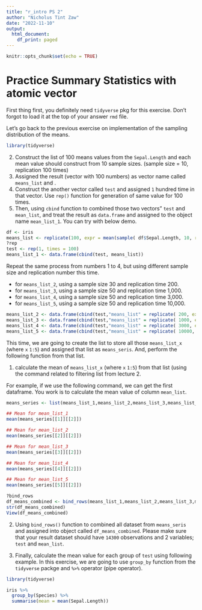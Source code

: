 ```yaml
---
title: "r_intro PS 2"
author: "Nicholus Tint Zaw"
date: "2022-11-10"
output:
  html_document:
    df_print: paged
---
```


```r
knitr::opts_chunk$set(echo = TRUE)

```



# Practice Summary Statistics with atomic vector 

First thing first, you definitely need `tidyverse` pkg for this exercise. Don't forgot to load it at the top of your answer `rmd` file. 

Let's go back to the previous exercise on implementation of the sampling distribution of the means. 
```r
library(tidyverse)

```


2. Construct the list of 100 means values from the `Sepal.Length` and each mean value should construct from 10 sample sizes. (sample size = 10, replication 100 times)
2. Assigned the result (vector with 100 numbers) as vector name called `means_list` and . 
3. Construct the another vector called `test` and assigned `1` hundred time in that vector. Use `rep()` function for generation of same value for 100 times. 
4. Then, using `cbind` function to combined those two vectors" `test` and `mean_list`, and treat the result as `data.frame` and assigned to the object name `mean_list_1`. You can try with below demo.
```r
df <- iris 
means_list <- replicate(100, expr = mean(sample( df$Sepal.Length, 10, replace = TRUE)))
?rep  
test <- rep(1, times = 100)
means_list_1 <- data.frame(cbind(test, means_list))
```


Repeat the same process from numbers 1 to 4, but using different sample size and replication number this time. 

+ for `means_list_2`, using a sample size 30 and replication time 200. 
+ for `means_list_3`, using a sample size 50 and replication time 1,000.  
+ for `means_list_4`, using a sample size 50 and replication time 3,000.  
+ for `means_list_5`, using a sample size 50 and replication time 10,000.  
```r
means_list_2 <- data.frame(cbind(test,"means_list" = replicate( 200, expr = mean(sample(df$Sepal.Length,30, replace = TRUE)))))
means_list_3 <- data.frame(cbind(test,"means_list" = replicate( 1000, expr = mean(sample(df$Sepal.Length,50, replace = TRUE)))))
means_list_4 <- data.frame(cbind(test,"means_list" = replicate( 3000, expr = mean(sample(df$Sepal.Length,50, replace = TRUE)))))
means_list_5 <- data.frame(cbind(test,"means_list" = replicate( 10000, expr = mean(sample(df$Sepal.Length,50, replace = TRUE)))))
```


This time, we are going to create the list to store all those `means_list_x` (where `x` `1:5`) and assigned that list as `means_seris`. 
And, perform the following function from that list. 

1. calculate the mean of `means_list_x` (where `x` `1:5`) from that list (using the command related to filtering list from lecture 2. 

For example, if we use the following command, we can get the first dataframe. You work is to calculate the mean value of column `mean_list`. 
```r
means_series <- list(means_list_1,means_list_2,means_list_3,means_list_4,means_list_5)
```


```r
## Mean for mean_list_1
mean(means_series[[1]][[2]])

## Mean for mean_list_2
mean(means_series[[2]][[2]])

## Mean for mean_list_3
mean(means_series[[3]][[2]])

## Mean for mean_list_4
mean(means_series[[4]][[2]])

## Mean for mean_list_5
mean(means_series[[5]][[2]])

```
```r
?bind_rows
df_means_combined <- bind_rows(means_list_1,means_list_2,means_list_3,means_list_4,means_list_5)
str(df_means_combined)
View(df_means_combined)
```


2. Using `bind_rows()` function to combined all dataset from `means_seris` and assigned into object called `df_means_combined`. Please make sure that your result dataset should have `14300` observations and 2 variables; `test` and `mean_list`. 

3. Finally, calculate the mean value for each group of `test` using following example. In this exercise, we are going to use `group_by` function from the `tidyverse` packge and `%>%` operator (pipe operator). 

```r
library(tidyverse)

iris %>%
  group_by(Species) %>%
  summarise(mean = mean(Sepal.Length))

```
